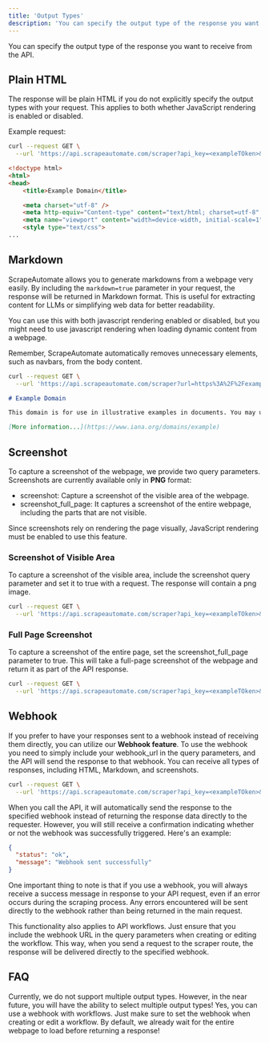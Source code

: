 ```yaml
---
title: 'Output Types'
description: 'You can specify the output type of the response you want to receive from the API.'
---
```


You can specify the output type of the response you want to receive from the API.

## Plain HTML

The response will be plain HTML if you do not explicitly specify the output types with your request. This applies to both whether JavaScript rendering is enabled or disabled.

Example request:

```bash
curl --request GET \
  --url 'https://api.scrapeautomate.com/scraper?api_key=<exampleTOken>&render=false&url=https%3A%2F%2Fexample.com%2F'
```

```html
<!doctype html>
<html>
<head>
    <title>Example Domain</title>

    <meta charset="utf-8" />
    <meta http-equiv="Content-type" content="text/html; charset=utf-8" />
    <meta name="viewport" content="width=device-width, initial-scale=1" />
    <style type="text/css">
...
```

## Markdown

ScrapeAutomate allows you to generate markdowns from a webpage very easily. By including the `markdown=true` parameter in your request, the response will be returned in Markdown format. This is useful for extracting content for LLMs or simplifying web data for better readability.

You can use this with both javascript rendering enabled or disabled, but you might need to use javascript rendering when loading dynamic content from a webpage.

Remember, ScrapeAutomate automatically removes unnecessary elements, such as navbars, from the body content.

```bash
curl --request GET \
  --url 'https://api.scrapeautomate.com/scraper?url=https%3A%2F%2Fexample.com%2F&api_key=<exampleTOken>&markdown=true'
```

```md
# Example Domain

This domain is for use in illustrative examples in documents. You may use this domain in literature without prior coordination or asking for permission.

[More information...](https://www.iana.org/domains/example)
```

## Screenshot

To capture a screenshot of the webpage, we provide two query parameters. Screenshots are currently available only in **PNG** format:

- screenshot: Capture a screenshot of the visible area of the webpage.
- screenshot_full_page: It captures a screenshot of the entire webpage, including the parts that are not visible.

Since screenshots rely on rendering the page visually, JavaScript rendering must be enabled to use this feature.

### Screenshot of Visible Area

To capture a screenshot of the visible area, include the screenshot query parameter and set it to true with a request. The response will contain a png image.

```bash
curl --request GET \
  --url 'https://api.scrapeautomate.com/scraper?api_key=<exampleTOken>&render=true&url=https%3A%2F%2Fexample.com%2F&screenshot=true'
```

### Full Page Screenshot

To capture a screenshot of the entire page, set the screenshot_full_page parameter to true. This will take a full-page screenshot of the webpage and return it as part of the API response.

```bash
curl --request GET \
  --url 'https://api.scrapeautomate.com/scraper?api_key=<exampleTOken>&render=true&url=https%3A%2F%2Fexample.com%2F&screenshot_full_page=true'
```

## Webhook

If you prefer to have your responses sent to a webhook instead of receiving them directly, you can utilize our **Webhook feature**. To use the webhook you need to simply include your webhook_url in the query parameters, and the API will send the response to that webhook. You can receive all types of responses, including HTML, Markdown, and screenshots.

```bash
curl --request GET \
  --url 'https://api.scrapeautomate.com/scraper?api_key=<exampleTOken>&render=true&url=https%253A%252F%252Fexample.com%252Fees&config=%7B%22window_width%22%3A1920%2C%22window_height%22%3A1080%7D&webhook_url=https%3A%2F%2Fwebhook.site%2F7132edb4-8590-4bc0-9055-30e2153936d1'
```

When you call the API, it will automatically send the response to the specified webhook instead of returning the response data directly to the requester. However, you will still receive a confirmation indicating whether or not the webhook was successfully triggered. Here's an example:

```json
{
  "status": "ok",
  "message": "Webhook sent successfully"
}
```

One important thing to note is that if you use a webhook, you will always receive a success message in response to your API request, even if an error occurs during the scraping process. Any errors encountered will be sent directly to the webhook rather than being returned in the main request.

This functionality also applies to API workflows. Just ensure that you include the webhook URL in the query parameters when creating or editing the workflow. This way, when you send a request to the scraper route, the response will be delivered directly to the specified webhook.

## FAQ

<AccordionGroup>

<Accordion title="Can I use multiple output types?">
  Currently, we do not support multiple output types. However, in the near
  future, you will have the ability to select multiple output types!
</Accordion>

<Accordion title="Can I use a webhook with API workflows?">
  Yes, you can use a webhook with workflows. Just make sure to set the webhook
  when creating or edit a workflow.
</Accordion>

<Accordion title="How can I ensure that the entire webpage has loaded before returning an response?">
  By default, we already wait for the entire webpage to load before returning a
  response!
</Accordion>

</AccordionGroup>
